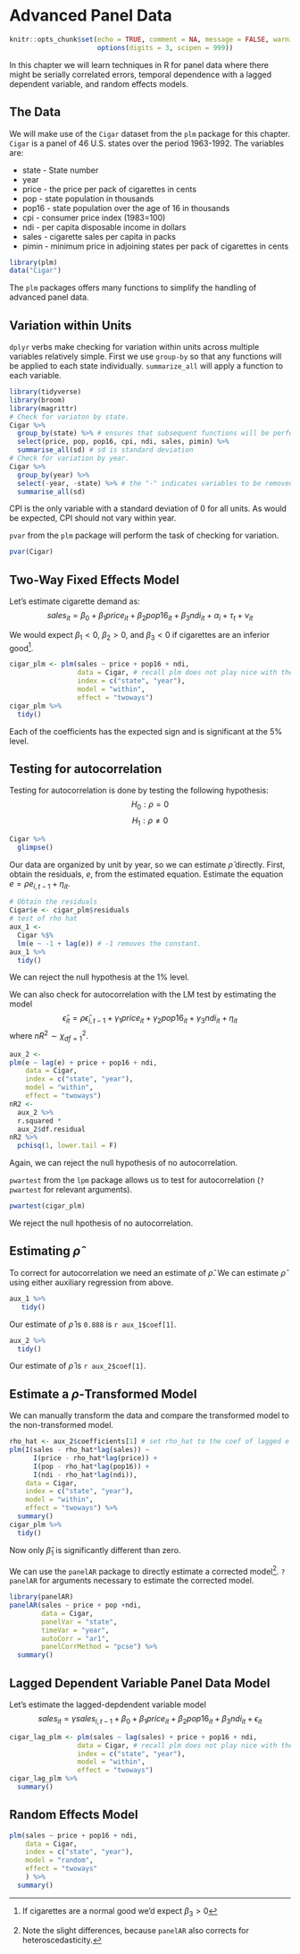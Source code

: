# Advanced Panel Data {#chp15}

```r
knitr::opts_chunk$set(echo = TRUE, comment = NA, message = FALSE, warning = TRUE, error = FALSE,
                      options(digits = 3, scipen = 999))
```

In this chapter we will learn techniques in R for panel data where there might be serially correlated errors, temporal dependence with a lagged dependent variable, and random effects models.

## The Data

We will make use of the `Cigar` dataset from the `plm` package for this chapter. `Cigar` is a panel of 46 U.S. states over the period 1963-1992.  The variables are:

* state - State number
* year 
* price - the price per pack of cigarettes in cents
* pop - state population in thousands
* pop16 - state population over the age of 16 in thousands
* cpi - consumer price index (1983=100)
* ndi - per capita disposable income in dollars
* sales - cigarette sales per capita in packs
* pimin - minimum price in adjoining states per pack of cigarettes in cents

```r
library(plm)
data("Cigar")
```


The `plm` packages offers many functions to simplify the handling of advanced panel data.

## Variation within Units

`dplyr` verbs make checking for variation within units across multiple variables relatively simple. First we use `group-by` so that any functions will be applied to each state individually.  `summarize_all` will apply a function to each variable. 

```r
library(tidyverse)
library(broom)
library(magrittr)
# Check for variaton by state.
Cigar %>% 
  group_by(state) %>% # ensures that subsequent functions will be performed by state
  select(price, pop, pop16, cpi, ndi, sales, pimin) %>% 
  summarise_all(sd) # sd is standard deviation 
# Check for variation by year.
Cigar %>% 
  group_by(year) %>% 
  select(-year, -state) %>% # the "-" indicates variables to be removed
  summarise_all(sd)
```

CPI is the only variable with a standard deviation of 0 for all units.  As would be expected, CPI should not vary within year.  

`pvar` from the `plm` package will perform the task of checking for variation.

```r
pvar(Cigar)
```

## Two-Way Fixed Effects Model

Let's estimate cigarette demand as: $$sales_{it}=\beta_0+\beta_1price_{it}+\beta_2pop16_{it}+\beta_3ndi_{it}+\alpha_i+\tau_t+\nu_{it}$$

We would expect $\beta_1<0$, $\beta_2>0$, and $\beta_3<0$ if cigarettes are an inferior good^[If cigarettes are a normal good we'd expect $\beta_3>0$]. 

```r
cigar_plm <- plm(sales ~ price + pop16 + ndi, 
                 data = Cigar, # recall plm does not play nice with the expose pipe, %$%
                 index = c("state", "year"), 
                 model = "within", 
                 effect = "twoways")
cigar_plm %>% 
  tidy()
```

Each of the coefficients has the expected sign and is significant at the 5% level.

## Testing for autocorrelation

Testing for autocorrelation is done by testing the following hypothesis: $$H_0:\rho=0$$ $$H_1:\rho\ne0$$

```r
Cigar %>% 
  glimpse()
```

Our data are organized by unit by year, so we can estimate $\hat\rho$ directly.  First, obtain the residuals, *e*, from the estimated equation.  Estimate the equation $e=\rho e_{i,t-1}+\eta_{it}$.

```r
# Obtain the residuals
Cigar$e <- cigar_plm$residuals
# test of rho hat
aux_1 <- 
  Cigar %$%
  lm(e ~ -1 + lag(e)) # -1 removes the constant.
aux_1 %>% 
  tidy()
```

We can reject the null hypothesis at the 1% level.

We can also check for autocorrelation with the LM test by estimating the model $$\hat\epsilon_{it}=\rho\hat\epsilon_{i,t-1}+\gamma_1price_{it}+\gamma_2pop16_{it}+\gamma_3ndi_{it}+\eta_{it}$$ where $nR^2\sim\chi^2_{df=1}$.

```r
aux_2 <- 
plm(e ~ lag(e) + price + pop16 + ndi,  
    data = Cigar,
    index = c("state", "year"), 
    model = "within", 
    effect = "twoways") 
nR2 <- 
  aux_2 %>% 
  r.squared *
  aux_2$df.residual 
nR2 %>% 
  pchisq(1, lower.tail = F)
```

Again, we can reject the null hypothesis of no autocorrelation.

`pwartest` from the `lpm` package allows us to test for autocorrelation (`?pwartest` for relevant arguments).  

```r
pwartest(cigar_plm)
```

We reject the null hpothesis of no autocorrelation.

## Estimating $\hat\rho$

To correct for autocorrelation we need an estimate of $\hat\rho$. We can estimate $\hat\rho$ using either auxiliary regression from above.

```r
aux_1 %>%  
   tidy()
```

Our estimate of $\hat\rho$ is `0.888` is `r aux_1$coef[1]`.  

```r
aux_2 %>% 
  tidy()
```

Our estimate of $\hat\rho$ is `r aux_2$coef[1]`. 

## Estimate a $\rho$-Transformed Model

We can manually transform the data and compare the transformed model to the non-transformed model.

```r
rho_hat <- aux_2$coefficients[1] # set rho_hat to the coef of lagged e in aux_2
plm(I(sales - rho_hat*lag(sales)) ~ 
      I(price - rho_hat*lag(price)) + 
      I(pop - rho_hat*lag(pop16)) + 
      I(ndi - rho_hat*lag(ndi)), 
    data = Cigar, 
    index = c("state", "year"), 
    model = "within", 
    effect = "twoways") %>% 
  summary()
cigar_plm %>% 
  tidy()
```

Now only $\hat\beta_1$ is significantly different than zero.

We can use the `panelAR` package to directly estimate a corrected model^[Note the slight differences, because `panelAR` also corrects for heteroscedasticity.]. `?panelAR` for arguments necessary to estimate the corrected model.

```r
library(panelAR)
panelAR(sales ~ price + pop +ndi, 
        data = Cigar, 
        panelVar = "state", 
        timeVar = "year",
        autoCorr = "ar1",
        panelCorrMethod = "pcse") %>% 
  summary()
```

## Lagged Dependent Variable Panel Data Model

Let's estimate the lagged-depdendent variable model $$sales_{it} = \gamma sales_{i,t-1}+\beta_0+\beta_1price_{it}+\beta_2pop16_{it}+\beta_3ndi_{it}+\epsilon_{it}$$

```r
cigar_lag_plm <- plm(sales ~ lag(sales) + price + pop16 + ndi, 
                 data = Cigar, # recall plm does not play nice with the expose pipe, %$%
                 index = c("state", "year"), 
                 model = "within", 
                 effect = "twoways")
cigar_lag_plm %>% 
  summary()
```

## Random Effects Model

```r
plm(sales ~ price + pop16 + ndi,
    data = Cigar,
    index = c("state", "year"),
    model = "random",
    effect = "twoways" 
    ) %>% 
  summary()
```

